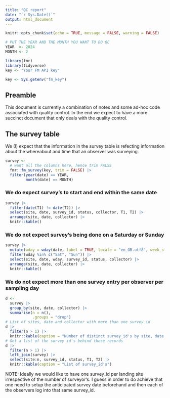 ```yaml
---
title: "QC report"
date: "`r Sys.Date()`"
output: html_document
---
```


```r
knitr::opts_chunk$set(echo = TRUE, message = FALSE, warning = FALSE)
```

```r
# PUT THE YEAR AND THE MONTH YOU WANT TO DO QC
YEAR  <- 2024
MONTH <- 2
```

```r
library(fmr)
library(tidyverse)
key <- "Your FM API key"
```

```r
key <- Sys.getenv("fm_key")
```

## Preamble

This document is currently a combination of notes and some ad-hoc code associated with quality control. In the end we expect to have a more succinct document that only deals with the quality control.

## The survey table

We (I) expect that the information in the survey table is refecting information about the whereabout and time that an observer was surveying.

```r
survey <- 
  # want all the columns here, hence trim FALSE
  fmr::fm_survey(key, trim = FALSE) |> 
  filter(year(date) == YEAR,
         month(date) == MONTH)
```

### We do expect survey's to start and end within the same date

```r
survey |> 
  filter(date(T1) != date(T2)) |> 
  select(site, date, survey_id, status, collector, T1, T2) |> 
  arrange(site, date, collector) |> 
  knitr::kable()
```

### We do not expect survey's being done on a Saturday or Sunday

```r
survey |> 
  mutate(wday = wday(date, label = TRUE, locale = "en_GB.utf8", week_start = 1)) |> 
  filter(wday %in% c("Sat", "Sun")) |> 
  select(site, date, wday, survey_id, status, collector) |> 
  arrange(site, date, collector) |> 
  knitr::kable()
```

### We do not expect more than one survey entry per observer per sampling day

```r
d <- 
  survey |> 
  group_by(site, date, collector) |> 
  summarise(n = n(),
            .groups = "drop")
# List of sites, date and collector with more than one survey id
d |> 
  filter(n > 1) |> 
  knitr::kable(caption = "Number of distinct survey_id's by site, date and collector")
# Get a list of the survey id's behind these records
d |> 
  filter(n > 1) |> 
  left_join(survey) |> 
  select(site:n, survey_id, status, T1, T2) |> 
  knitr::kable(caption = "List of survey_id's")
```

NOTE: Ideally we would like to have one survey_id per landing site irrespective of the number of surveyor's. I guess in order to do achieve that one need to setup the anticipated survey date beforehand and then each of the observers log into that same survey_id.

